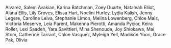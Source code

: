 Alvarez, Salem
Avakian, Karina 
Batchman, Zoey
Duarte, Nataleah
Elliot, Alana
Ellis, Lily
Groves, Elissa 
Hart, Noelini
Hurley, Lydia 
Kalish, Jenny
Legere, Caroline
Leiva, Stephanie
Limon, Melina
Lowenberg, Chloe 
Mais, Victoria
Meserve, Leia
Parent, Makenna
Pierotti, Amanda
Pycior, Keira
Roller, Lexi
Saadeh, Yara
Savittieri, Mina
Shenouda, Joy
Shiokawa, Mai 
Stom, Catherine
Tarrant, Chloe 
Vasquez, Myleigh
Yell, Madison
Yoon, Grace
Pak, Olivia